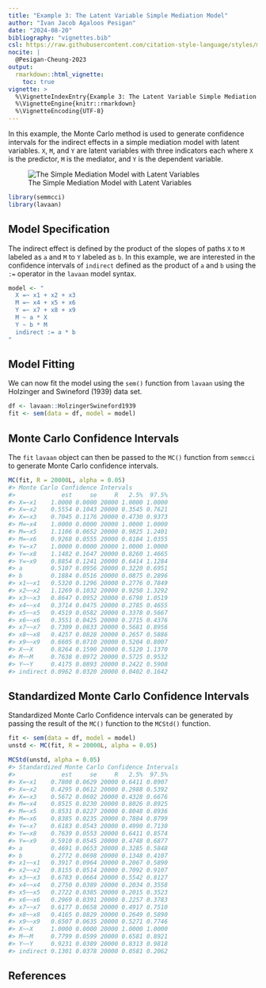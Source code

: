 ```yaml
---
title: "Example 3: The Latent Variable Simple Mediation Model"
author: "Ivan Jacob Agaloos Pesigan"
date: "2024-08-20"
bibliography: "vignettes.bib"
csl: https://raw.githubusercontent.com/citation-style-language/styles/master/apa.csl
nocite: |
  @Pesigan-Cheung-2023
output:
  rmarkdown::html_vignette:
    toc: true
vignette: >
  %\VignetteIndexEntry{Example 3: The Latent Variable Simple Mediation Model}
  %\VignetteEngine{knitr::rmarkdown}
  %\VignetteEncoding{UTF-8}
---
```


<!-- vignettes/example-3-latent.Rmd is generated from .setup/vignettes/example-3-latent.Rmd.orig. Please edit that file -->





In this example,
the Monte Carlo method is used to generate confidence intervals
for the indirect effects in a simple mediation model with latent variables.
`X`, `M`, and `Y` are latent variables with three indicators each
where `X` is the predictor, `M` is the mediator,
and `Y` is the dependent variable.

![The Simple Mediation Model with Latent Variables](https://raw.githubusercontent.com/jeksterslab/semmcci/main/.setup/latex/figures/png/latent.png)


``` r
library(semmcci)
library(lavaan)
```

## Model Specification

The indirect effect is defined by the product of the slopes
of paths `X` to `M` labeled as `a` and `M` to `Y` labeled as `b`.
In this example, we are interested in the confidence intervals of `indirect`
defined as the product of `a` and `b` using the `:=` operator
in the `lavaan` model syntax.


``` r
model <- "
  X =~ x1 + x2 + x3
  M =~ x4 + x5 + x6
  Y =~ x7 + x8 + x9
  M ~ a * X
  Y ~ b * M
  indirect := a * b
"
```

## Model Fitting

We can now fit the model using the `sem()` function from `lavaan` using the Holzinger and Swineford (1939) data set.


``` r
df <- lavaan::HolzingerSwineford1939
fit <- sem(data = df, model = model)
```

## Monte Carlo Confidence Intervals

The `fit` `lavaan` object can then be passed to the `MC()` function from `semmcci`
to generate Monte Carlo confidence intervals.


``` r
MC(fit, R = 20000L, alpha = 0.05)
#> Monte Carlo Confidence Intervals
#>             est     se     R   2.5%  97.5%
#> X=~x1    1.0000 0.0000 20000 1.0000 1.0000
#> X=~x2    0.5554 0.1043 20000 0.3545 0.7621
#> X=~x3    0.7045 0.1176 20000 0.4730 0.9373
#> M=~x4    1.0000 0.0000 20000 1.0000 1.0000
#> M=~x5    1.1106 0.0652 20000 0.9825 1.2401
#> M=~x6    0.9268 0.0555 20000 0.8184 1.0355
#> Y=~x7    1.0000 0.0000 20000 1.0000 1.0000
#> Y=~x8    1.1482 0.1647 20000 0.8260 1.4665
#> Y=~x9    0.8854 0.1241 20000 0.6414 1.1284
#> a        0.5107 0.0956 20000 0.3220 0.6951
#> b        0.1884 0.0516 20000 0.0875 0.2896
#> x1~~x1   0.5320 0.1296 20000 0.2776 0.7849
#> x2~~x2   1.1269 0.1032 20000 0.9250 1.3292
#> x3~~x3   0.8647 0.0952 20000 0.6798 1.0519
#> x4~~x4   0.3714 0.0475 20000 0.2785 0.4655
#> x5~~x5   0.4519 0.0582 20000 0.3378 0.5667
#> x6~~x6   0.3551 0.0425 20000 0.2715 0.4376
#> x7~~x7   0.7309 0.0833 20000 0.5681 0.8956
#> x8~~x8   0.4257 0.0828 20000 0.2657 0.5886
#> x9~~x9   0.6605 0.0710 20000 0.5204 0.8007
#> X~~X     0.8264 0.1590 20000 0.5120 1.1370
#> M~~M     0.7638 0.0972 20000 0.5725 0.9532
#> Y~~Y     0.4175 0.0893 20000 0.2422 0.5908
#> indirect 0.0962 0.0320 20000 0.0402 0.1642
```

## Standardized Monte Carlo Confidence Intervals

Standardized Monte Carlo Confidence intervals can be generated by passing the result of the `MC()` function to the `MCStd()` function.


``` r
fit <- sem(data = df, model = model)
unstd <- MC(fit, R = 20000L, alpha = 0.05)
```


``` r
MCStd(unstd, alpha = 0.05)
#> Standardized Monte Carlo Confidence Intervals
#>             est     se     R   2.5%  97.5%
#> X=~x1    0.7800 0.0629 20000 0.6411 0.8907
#> X=~x2    0.4295 0.0612 20000 0.2988 0.5392
#> X=~x3    0.5672 0.0602 20000 0.4328 0.6676
#> M=~x4    0.8515 0.0230 20000 0.8026 0.8925
#> M=~x5    0.8531 0.0227 20000 0.8048 0.8936
#> M=~x6    0.8385 0.0235 20000 0.7884 0.8799
#> Y=~x7    0.6183 0.0543 20000 0.4990 0.7130
#> Y=~x8    0.7639 0.0553 20000 0.6411 0.8574
#> Y=~x9    0.5910 0.0545 20000 0.4748 0.6877
#> a        0.4691 0.0653 20000 0.3285 0.5848
#> b        0.2772 0.0698 20000 0.1348 0.4107
#> x1~~x1   0.3917 0.0964 20000 0.2067 0.5890
#> x2~~x2   0.8155 0.0514 20000 0.7092 0.9107
#> x3~~x3   0.6783 0.0664 20000 0.5542 0.8127
#> x4~~x4   0.2750 0.0389 20000 0.2034 0.3558
#> x5~~x5   0.2722 0.0385 20000 0.2015 0.3523
#> x6~~x6   0.2969 0.0391 20000 0.2257 0.3783
#> x7~~x7   0.6177 0.0658 20000 0.4917 0.7510
#> x8~~x8   0.4165 0.0829 20000 0.2649 0.5890
#> x9~~x9   0.6507 0.0635 20000 0.5271 0.7746
#> X~~X     1.0000 0.0000 20000 1.0000 1.0000
#> M~~M     0.7799 0.0599 20000 0.6581 0.8921
#> Y~~Y     0.9231 0.0389 20000 0.8313 0.9818
#> indirect 0.1301 0.0378 20000 0.0581 0.2062
```

## References
